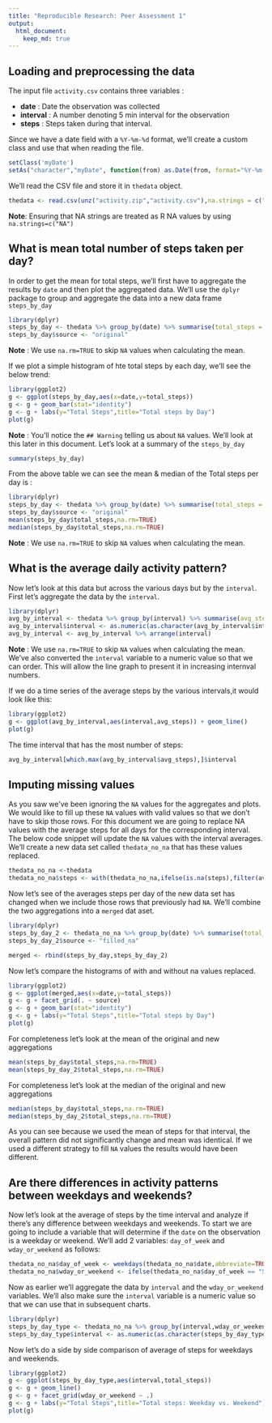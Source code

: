 ```yaml
---
title: "Reproducible Research: Peer Assessment 1"
output: 
  html_document:
    keep_md: true
---
```



## Loading and preprocessing the data

The input file `activity.csv` contains three variables :

- __date__ : Date the observation was collected
- __interval__ : A number denoting 5 min interval for the observation 
- __steps__ : Steps taken during that interval.

Since we have a date field with a `%Y-%m-%d` format, we'll create a custom class and use that when reading the file.

```r
setClass('myDate')
setAs("character","myDate", function(from) as.Date(from, format="%Y-%m-%d") )
```

We'll read the CSV file and store it in `thedata` object. 

```r
thedata <- read.csv(unz("activity.zip","activity.csv"),na.strings = c("NA"),colClasses = c("numeric","myDate","factor"))
```

__Note__: Ensuring that NA strings are treated as R NA values by using `na.strings=c("NA")`

## What is mean total number of steps taken per day?

In order to get the mean for total steps, we'll first have to aggregate the results by `date` and then plot the aggregated data. We'll use the `dplyr` package to 
group and aggregate the data into a new data frame `steps_by_day`

```r
library(dplyr)
steps_by_day <- thedata %>% group_by(date) %>% summarise(total_steps = sum(steps),avg_steps = mean(steps,na.rm=TRUE))
steps_by_day$source <- "original"
```

__Note__ : We use `na.rm=TRUE` to skip `NA` values when calculating the mean. 

If we plot a simple histogram of hte total steps by each day, we'll see the below trend:

```r
library(ggplot2)
g <- ggplot(steps_by_day,aes(x=date,y=total_steps))
g <- g + geom_bar(stat="identity")
g <- g + labs(y="Total Steps",title="Total steps by Day")
plot(g)
```

__Note__ : You'll notice the `## Warning` telling us about `NA` values. We'll look at this later in this document. Let's look at a summary of the `steps_by_day`

```r
summary(steps_by_day)
```

From the above table we can see the mean & median of the Total steps per day is :

```r
library(dplyr)
steps_by_day <- thedata %>% group_by(date) %>% summarise(total_steps = sum(steps),avg_steps = mean(steps,na.rm=TRUE))
steps_by_day$source <- "original"
mean(steps_by_day$total_steps,na.rm=TRUE)
median(steps_by_day$total_steps,na.rm=TRUE)

```

__Note__ : We use `na.rm=TRUE` to skip `NA` values when calculating the mean. 

## What is the average daily activity pattern?

Now let's look at this data but across the various days but by the `interval`. First let's aggregate the data by the `interval`.

```r
library(dplyr)
avg_by_interval <- thedata %>% group_by(interval) %>% summarise(avg_steps = mean(steps,na.rm=TRUE))
avg_by_interval$interval <- as.numeric(as.character(avg_by_interval$interval))
avg_by_interval <- avg_by_interval %>% arrange(interval)
```

__Note__ : We use `na.rm=TRUE` to skip `NA` values when calculating the mean.  We've also converted the `interval` variable to a numeric value so that we can order. This will allow the line graph to present it in increasing internval numbers.

If we do a time series of the average steps by the various intervals,it would look like this:

```r
library(ggplot2)
g <- ggplot(avg_by_interval,aes(interval,avg_steps)) + geom_line()
plot(g)
```

The time interval that has the most number of steps:

```r
avg_by_interval[which.max(avg_by_interval$avg_steps),]$interval
```

## Imputing missing values

As you saw we've been ignoring the `NA` values for the aggregates and plots. We would like to fill up these `NA` values with valid values so that we don't have to skip those rows. For this document we are going to replace NA values with the average steps for all days for the corresponding interval. The below code snippet will update the `NA` values with the interval averages. We'll create a new data set called `thedata_no_na` that has these values replaced.

```r
thedata_no_na <-thedata 
thedata_no_na$steps <- with(thedata_no_na,ifelse(is.na(steps),filter(avg_by_interval,interval == interval)$avg_steps,steps))
```

Now let's see of the averages steps per day of the new data set has changed when we include those rows that previously had `NA`. We'll combine the two aggregations into a `merged` dat aset. 

```r
library(dplyr)
steps_by_day_2 <- thedata_no_na %>% group_by(date) %>% summarise(total_steps = sum(steps),avg_steps = mean(steps))
steps_by_day_2$source <- "filled_na"

merged <- rbind(steps_by_day,steps_by_day_2)
```

Now let's compare the histograms of with and without na values replaced.

```r
library(ggplot2)
g <- ggplot(merged,aes(x=date,y=total_steps))
g <- g + facet_grid(. ~ source)
g <- g + geom_bar(stat="identity")
g <- g + labs(y="Total Steps",title="Total steps by Day")
plot(g)
```

For completeness let's look at the mean of the original and new aggregations

```r
mean(steps_by_day$total_steps,na.rm=TRUE)
mean(steps_by_day_2$total_steps,na.rm=TRUE)
```

For completeness let's look at the median of the original and new aggregations

```r
median(steps_by_day$total_steps,na.rm=TRUE)
median(steps_by_day_2$total_steps,na.rm=TRUE)
```

As you can see because we used the mean of steps for that interval, the overall pattern did not significantly change and mean was identical. If we used a different strategy to fill `NA` values the results would have been different.

## Are there differences in activity patterns between weekdays and weekends?

Now let's look at the average of steps by the time interval and analyze if there's any difference between weekdays and weekends. To start we are going to include a variable that will determine if the `date` on the observation is a weekday or weekend. We'll add 2 variables: `day_of_week` and `wday_or_weekend` as follows:

```r
thedata_no_na$day_of_week <- weekdays(thedata_no_na$date,abbreviate=TRUE)
thedata_no_na$wday_or_weekend <- ifelse(thedata_no_na$day_of_week == "Sun" | thedata_no_na$day_of_week == "Sat","weekend","weekday")
```

Now as earlier we'll aggregate the data by `interval` and the `wday_or_weekend` variables. We'll also make sure the `interval` variable is a numeric value so that we can use that in subsequent charts.

```r
library(dplyr)
steps_by_day_type <- thedata_no_na %>% group_by(interval,wday_or_weekend) %>% summarise(total_steps = sum(steps),avg_steps = mean(steps))
steps_by_day_type$interval <- as.numeric(as.character(steps_by_day_type$interval))
```

Now let's do a side by side comparison of average of steps for weekdays and weekends.

```r
library(ggplot2)
g <- ggplot(steps_by_day_type,aes(interval,total_steps))
g <- g + geom_line()
g <- g + facet_grid(wday_or_weekend ~ .)
g <- g + labs(y="Total Steps",title="Total steps: Weekday vs. Weekend")+ theme(plot.title = element_text(hjust = 0.5))
plot(g)
```
